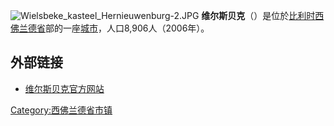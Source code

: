 {{Unreferenced|time=2018-08-17T13:55:12+00:00}}
[[File:Wielsbeke_kasteel_Hernieuwenburg-2.JPG|thumb]]
'''维尔斯贝克'''（{{lang-nl|Wielsbeke}}）是位於[[比利时|比利时]][[西佛兰德省|西佛兰德省]]部的一座[[城市|城市]]，人口8,906人（2006年）。

== 外部链接 ==
*[http://www.wielsbeke.be/ 维尔斯贝克官方网站]

{{西佛兰德省市区}}

{{Authority control}}
{{DEFAULTSORT:Wielsbeke}}
{{Belgium-geo-stub}}

[[Category:西佛兰德省市镇|Category:西佛兰德省市镇]]
